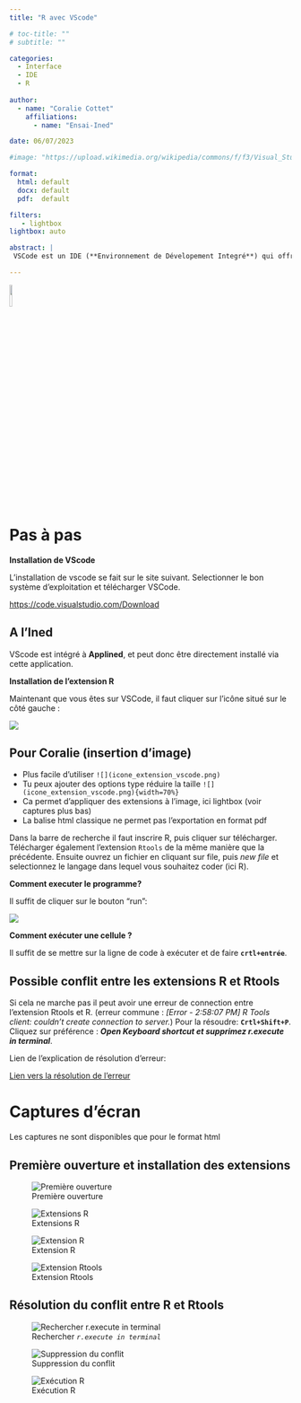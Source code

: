 ```yaml
---
title: "R avec VScode"

# toc-title: ""
# subtitle: ""

categories:
  - Interface
  - IDE
  - R
  
author: 
  - name: "Coralie Cottet"
    affiliations:
      - name: "Ensai-Ined"

date: 06/07/2023

#image: "https://upload.wikimedia.org/wikipedia/commons/f/f3/Visual_Studio_Code_0.10.1_icon.png?20171006103407"

format: 
  html: default
  docx: default
  pdf:  default

filters:
   - lightbox
lightbox: auto

abstract: | 
 VSCode est un IDE (**Environnement de Dévelopement Integré**) qui offre une intégration avec de nombreux outils et langages de programmation. L'extension R pour VS Code vous permet de travailler avec R dans un environnement de développement intégré, ce qui peut vous faire gagner du temps. VS Code vous permet de personnaliser l'éditeur de code et les paramètres de l'IDE selon vos besoins.

---
```



[![](https://upload.wikimedia.org/wikipedia/commons/f/f3/Visual_Studio_Code_0.10.1_icon.png){width=10%}](https://code.visualstudio.com/)


# Pas à pas


__Installation de VScode__


L'installation de vscode se fait sur le site suivant. Selectionner le bon système d'exploitation et télécharger VSCode.

<https://code.visualstudio.com/Download>


::: callout-tip

## A l'Ined

VScode est intégré à **Applined**, et peut donc être directement installé via cette application.

:::


__Installation de l'extension R__

Maintenant que vous êtes sur VSCode, il faut cliquer sur l'icône situé sur le côté gauche :


![](img/icone_extension_vscode.png)


::: callout-note

## Pour Coralie (insertion d'image)

* Plus facile d'utiliser `![](icone_extension_vscode.png)`
* Tu peux ajouter des options type réduire la taille `![](icone_extension_vscode.png){width=70%}`
* Ca permet d'appliquer des extensions à l'image, ici lightbox (voir captures plus bas)
* La balise html classique ne permet pas l'exportation en format pdf

:::

Dans la barre de recherche il faut inscrire R, puis cliquer sur télécharger. 
Télécharger également l'extension `Rtools` de la même manière que la précédente. Ensuite ouvrez un fichier en cliquant sur file, puis *new file* et selectionnez le langage dans lequel vous souhaitez coder (ici R). 

__Comment executer le programme?__ 


Il suffit de cliquer sur le bouton "run":

![](img/run_r_vscode.png)

__Comment exécuter une cellule ?__


Il suffit de se mettre sur la ligne de code à exécuter et de faire **`crtl+entrée`**. 


::: callout-important

## Possible conflit entre les extensions R et Rtools

Si cela ne marche pas il peut avoir une erreur de connection entre l'extension Rtools et R. (erreur commune : _[Error - 2:58:07 PM] R Tools client: couldn't create connection to server._)
Pour la résoudre:
**`Crtl+Shift+P`**. Cliquez sur préférence : ***Open Keyboard shortcut et supprimez r.execute in terminal***.

Lien de l'explication de résolution d'erreur:

[Lien vers la résolution de l'erreur](https://stackoverflow.com/questions/75261815/r-tools-client-couldnt-create-connection-to-server-launching-serverng-com)

:::


# Captures d'écran

::: callout-note

Les captures  ne sont disponibles que pour le format html

:::


::: {.content-visible when-format="html"}

## Première ouverture et installation des extensions


::: {layout="[32,-2,32,-2,32]"}

![Première ouverture](img/vscode1.png)

![Extensions R](img/vscode2.png)

![Extension R](img/vscode3.png)

![Extension Rtools](img/vscode4.png)

:::

## Résolution du conflit entre R et Rtools

::: {layout="[32,-2,32,-2,32]"}

![Rechercher *`r.execute in terminal`*](img/vscode5.png)

![Suppression du conflit](img/vscode6.png)

![Exécution R](img/vscode7.png)

:::

:::
